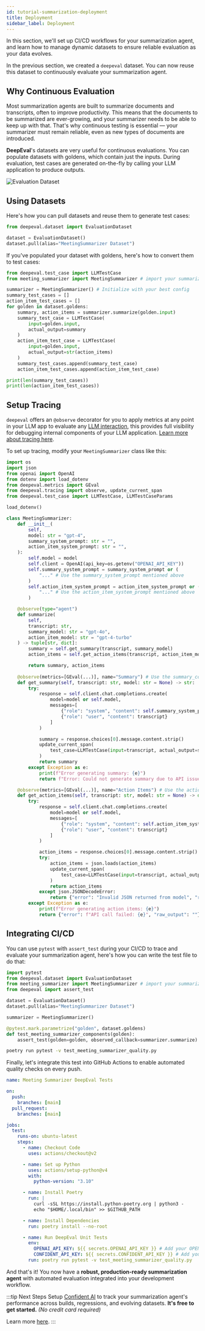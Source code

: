 ```yaml
---
id: tutorial-summarization-deployment
title: Deployment
sidebar_label: Deployment
---
```


In this section, we'll set up CI/CD workflows for your summarization agent, and learn how to manage dynamic datasets to ensure reliable evaluation as your data evolves.

In the previous section, we created a `deepeval` dataset. You can now reuse this dataset to continuously evaluate your summarization agent.

## Why Continuous Evaluation

Most summarization agents are built to summarize documents and transcripts, often to improve productivity. This means that the documents to be summarized are ever-growing, and your summarizer needs to be able to keep up with that. That's why continuous testing is essential — your summarizer must remain reliable, even as new types of documents are introduced.

**DeepEval**'s datasets are very useful for continuous evaluations. You can populate datasets with goldens, which contain just the inputs. During evaluation, test cases are generated on-the-fly by calling your LLM application to produce outputs.

![Evaluation Dataset](https://deepeval-docs.s3.us-east-1.amazonaws.com/docs:evaluation-dataset.png)

## Using Datasets

Here's how you can pull datasets and reuse them to generate test cases:

```python
from deepeval.dataset import EvaluationDataset

dataset = EvaluationDataset()
dataset.pull(alias="MeetingSummarizer Dataset")
```

If you've populated your dataset with goldens, here's how to convert them to test cases:

```python
from deepeval.test_case import LLMTestCase
from meeting_summarizer import MeetingSummarizer # import your summarizer here

summarizer = MeetingSummarizer() # Initialize with your best config
summary_test_cases = []
action_item_test_cases = []
for golden in dataset.goldens:
    summary, action_items = summarizer.summarize(golden.input)
    summary_test_case = LLMTestCase(
        input=golden.input,
        actual_output=summary
    )
    action_item_test_case = LLMTestCase(
        input=golden.input,
        actual_output=str(action_items)
    )
    summary_test_cases.append(summary_test_case)
    action_item_test_cases.append(action_item_test_case)

print(len(summary_test_cases))
print(len(action_item_test_cases))
```

## Setup Tracing

`deepeval` offers an `@observe` decorator for you to apply metrics at any point in your LLM app to evaluate any [LLM interaction](https://deepeval.com/docs/evaluation-test-cases#what-is-an-llm-interaction), 
this provides full visibility for debugging internal components of your LLM application. [Learn more about tracing here](https://deepeval.com/docs/evaluation-llm-tracing).

To set up tracing, modify your `MeetingSummarizer` class like this:

```python {6,27,39,51-53,59,73-75}
import os
import json
from openai import OpenAI
from dotenv import load_dotenv
from deepeval.metrics import GEval
from deepeval.tracing import observe, update_current_span
from deepeval.test_case import LLMTestCase, LLMTestCaseParams

load_dotenv()

class MeetingSummarizer:
    def __init__(
        self, 
        model: str = "gpt-4", 
        summary_system_prompt: str = "",
        action_item_system_prompt: str = "",
    ):
        self.model = model
        self.client = OpenAI(api_key=os.getenv("OPENAI_API_KEY"))
        self.summary_system_prompt = summary_system_prompt or (
            "..." # Use the summary_system_prompt mentioned above
        )
        self.action_item_system_prompt = action_item_system_prompt or (
            "..." # Use the action_item_system_prompt mentioned above
        )

    @observe(type="agent")
    def summarize(
        self, 
        transcript: str, 
        summary_model: str = "gpt-4o", 
        action_item_model: str = "gpt-4-turbo"
    ) -> tuple[str, dict]:
        summary = self.get_summary(transcript, summary_model)
        action_items = self.get_action_items(transcript, action_item_model)

        return summary, action_items
    
    @observe(metrics=[GEval(...)], name="Summary") # Use the summary_concision metric here
    def get_summary(self, transcript: str, model: str = None) -> str:
        try:
            response = self.client.chat.completions.create(
                model=model or self.model,
                messages=[
                    {"role": "system", "content": self.summary_system_prompt},
                    {"role": "user", "content": transcript}
                ]
            )

            summary = response.choices[0].message.content.strip()
            update_current_span(
                test_case=LLMTestCase(input=transcript, actual_output=summary)
            )
            return summary
        except Exception as e:
            print(f"Error generating summary: {e}")
            return f"Error: Could not generate summary due to API issue: {e}"

    @observe(metrics=[GEval(...)], name="Action Items") # Use the action_item_check metric here
    def get_action_items(self, transcript: str, model: str = None) -> dict:
        try:
            response = self.client.chat.completions.create(
                model=model or self.model,
                messages=[
                    {"role": "system", "content": self.action_item_system_prompt},
                    {"role": "user", "content": transcript}
                ]
            )

            action_items = response.choices[0].message.content.strip()
            try:
                action_items = json.loads(action_items)
                update_current_span(
                    test_case=LLMTestCase(input=transcript, actual_output=str(action_items))
                )
                return action_items
            except json.JSONDecodeError:
                return {"error": "Invalid JSON returned from model", "raw_output": action_items}
        except Exception as e:
            print(f"Error generating action items: {e}")
            return {"error": f"API call failed: {e}", "raw_output": ""}
```

## Integrating CI/CD

You can use `pytest` with `assert_test` during your CI/CD to trace and evaluate your summarization agent, here's how you can write the test file to do that:

```python title="test_meeting_summarizer_quality.py" {13}
import pytest
from deepeval.dataset import EvaluationDataset
from meeting_summarizer import MeetingSummarizer # import your summarizer here
from deepeval import assert_test

dataset = EvaluationDataset()
dataset.pull(alias="MeetingSummarizer Dataset")

summarizer = MeetingSummarizer()

@pytest.mark.parametrize("golden", dataset.goldens)
def test_meeting_summarizer_components(golden):
    assert_test(golden=golden, observed_callback=summarizer.summarize)
```

```bash 
poetry run pytest -v test_meeting_summarizer_quality.py
```

Finally, let's integrate this test into GitHub Actions to enable automated quality checks on every push.

```yaml {32-33}
name: Meeting Summarizer DeepEval Tests

on:
  push:
    branches: [main]
  pull_request:
    branches: [main]

jobs:
  test:
    runs-on: ubuntu-latest
    steps:
      - name: Checkout Code
        uses: actions/checkout@v2

      - name: Set up Python
        uses: actions/setup-python@v4
        with:
          python-version: "3.10"

      - name: Install Poetry
        run: |
          curl -sSL https://install.python-poetry.org | python3 -
          echo "$HOME/.local/bin" >> $GITHUB_PATH

      - name: Install Dependencies
        run: poetry install --no-root

      - name: Run DeepEval Unit Tests
        env:
          OPENAI_API_KEY: ${{ secrets.OPENAI_API_KEY }} # Add your OPENAI_API_KEY
          CONFIDENT_API_KEY: ${{ secrets.CONFIDENT_API_KEY }} # Add your CONFIDENT_API_KEY
        run: poetry run pytest -v test_meeting_summarizer_quality.py
```

And that's it! You now have a **robust, production-ready summarization agent** with automated evaluation integrated into your development workflow.

:::tip Next Steps
Setup [Confident AI](https://deepeval.com/tutorials/tutorial-setup) to track your summarization agent's performance across builds, regressions, and evolving datasets. **It's free to get started.** _(No credit card required)_

Learn more [here](https://www.confident-ai.com).
:::

